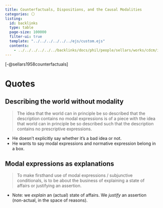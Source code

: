 ```yaml
---
title: Counterfactuals, Dispositions, and the Causal Modalities
categories: ⚪
listing:
  id: backlinks
  type: table
  page-size: 100000
  filter-ui: true
  template: "../../../../../../ejs/custom.ejs"
  contents:
    - ../../../../../../backlinks/docs/phil/people/sellars/works/cdcm/index.yml
---
```


[-@sellars1958counterfactuals]

# Quotes 

## Describing the world without modality

> The idea that the world can in principle be so described that the description
contains no modal expressions is of a piece with the idea that world can in
principle be so described such that the description contains no prescriptive
expressions. 

- He doesn't explicitly say whether it's a bad idea or not.
- He wants to say modal expressions and normative expression belong in a box.

## Modal expressions as explanations
> To make firsthand use of modal expressions / subjunctive conditionals, is to
be about the business of explaining a state of affairs or justifying an
assertion. 

- Note: we *explain* an (actual) state of affairs. We *justify* an assertion
(non-actual, in the space of reasons).
